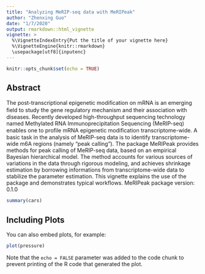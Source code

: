 ```yaml
---
title: "Analyzing MeRIP-seq data with MeRIPeak"
author: "Zhenxing Guo"
date: "1/7/2020"
output: rmarkdown::html_vignette
vignette: >
  %\VignetteIndexEntry{Put the title of your vignette here}
  %\VignetteEngine{knitr::rmarkdown}
  \usepackage[utf8]{inputenc}
---
```


```r
knitr::opts_chunk$set(echo = TRUE)
```

## Abstract
The post-transcriptional epigenetic modiﬁcation on mRNA is an emerging ﬁeld to study the gene regulatory mechanism and their association with diseases. Recently developed high-throughput sequencing technology named Methylated RNA Immunoprecipitation Sequencing (MeRIP-seq) enables one to proﬁle mRNA epigenetic modiﬁcation transcriptome-wide. A basic task in the analysis of MeRIP-seq data is to identify transcriptome-wide m6A regions (namely "peak calling"). The package MeRIPeak provides methods for peak calling of MeRIP-seq data, based on an empirical Bayesian hierarchical model. 
The method accounts for various sources of variations in the data through rigorous modeling, and achieves shrinkage estimation by borrowing informations from transcriptome-wide data to stabilize the parameter estimation.
This vignette explains the use of the package and demonstrates typical workflows. MeRIPeak package version: 0.1.0


```r
summary(cars)
```

## Including Plots

You can also embed plots, for example:

```r
plot(pressure)
```

Note that the `echo = FALSE` parameter was added to the code chunk to prevent printing of the R code that generated the plot.
